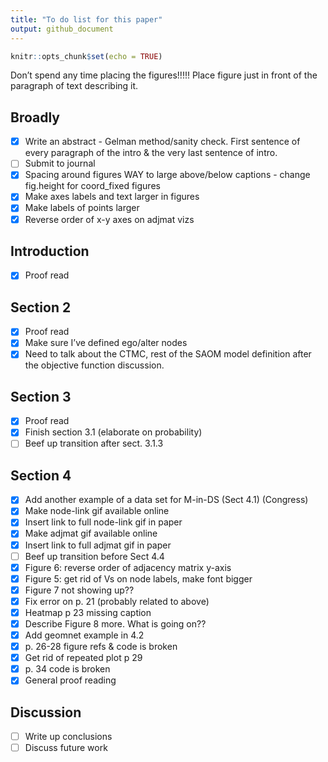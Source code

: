 ```yaml
---
title: "To do list for this paper"
output: github_document
---
```


```r
knitr::opts_chunk$set(echo = TRUE)
```

Don't spend any time placing the figures!!!!! Place figure just in front of the paragraph of text describing it. 

## Broadly

- [X] Write an abstract - Gelman method/sanity check. First sentence of every paragraph of the intro & the very last sentence of intro. 
- [ ] Submit to journal
- [X] Spacing around figures WAY to large above/below captions - change fig.height for coord_fixed figures 
- [X] Make axes labels and text larger in figures
- [X] Make labels of points larger
- [X] Reverse order of x-y axes on adjmat vizs 

## Introduction

- [X] Proof read

## Section 2

- [X] Proof read
- [X] Make sure I've defined ego/alter nodes
- [X] Need to talk about the CTMC, rest of the SAOM model definition after the objective function discussion. 

## Section 3 

- [X] Proof read
- [X] Finish section 3.1 (elaborate on probability)
- [ ] Beef up transition after sect. 3.1.3

## Section 4 

- [X] Add another example of a data set for M-in-DS (Sect 4.1) (Congress)
- [X] Make node-link gif available online
- [X] Insert link to full node-link gif in paper
- [X] Make adjmat gif available online
- [X] Insert link to full adjmat gif in paper
- [ ] Beef up transition before Sect 4.4
- [X] Figure 6: reverse order of adjacency matrix y-axis
- [X] Figure 5: get rid of Vs on node labels, make font bigger
- [X] Figure 7 not showing up??
- [X] Fix error on p. 21 (probably related to above)
- [X] Heatmap p 23 missing caption
- [X] Describe Figure 8 more. What is going on??
- [X] Add geomnet example in 4.2
- [X] p. 26-28 figure refs & code is broken
- [X] Get rid of repeated plot p 29
- [X] p. 34 code is broken
- [X] General proof reading

## Discussion

- [ ] Write up conclusions
- [ ] Discuss future work
